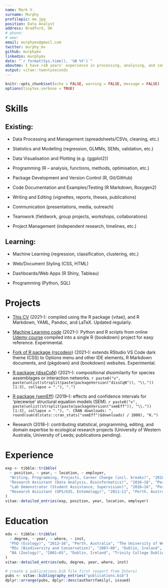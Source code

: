 ```yaml
---
name: Mark V.
surname: Murphy
profilepic: me.jpg
position: Data Analyst
address: Bradford, UK
# phone: 
# www: 
email: murphymv@gmail.com
twitter: murphy_mv
github: murphymv
linkedin: murphymv
date: "`r format(Sys.time(), '%B %Y')`"
aboutme: I have >10 years' experience in processing, analysing, and communicating data, gained from education, employment, PhD research, and self-directed projects and training. I have a background in science (ecology), but with increasing interest and expertise in statistics, programming (R), and data science in recent years. I also have developing interests in AI, health, and finance, and in the role of technology in driving rapid societal change. I have a lifelong commitment to learning and development, and generally strive for high quality in everything I do. I am currently looking to apply my skills and experience to new challenges and a new role – ideally involving meaningful and impactful data-driven projects, products, and services. For further details on my previous experience, skills and outputs, see my [longer-form (academic) CV](https://github.com/murphymv/CV/blob/main/CV_academic.pdf).
output: vitae::twentyseconds
---
```


```r
knitr::opts_chunk$set(echo = FALSE, warning = FALSE, message = FALSE)
options(tinytex.verbose = TRUE)
```

# Skills

## Existing:

-   Data Processing and Management (spreadsheets/CSVs, cleaning, etc.)

-   Statistics and Modelling (regression, GLMMs, SEMs, validation, etc.)

-   Data Visualisation and Plotting (e.g. {ggplot2})

-   Programming (R -- analysis, functions, methods, optimisation, etc.)

-   Package Development and Version Control (R, Git/GitHub)

-   Code Documentation and Examples/Testing (R Markdown, Roxygen2)

-   Writing and Editing (vignettes, reports, theses, publications)

-   Communication (presentations, media, outreach)

-   Teamwork (fieldwork, group projects, workshops, collaborations)

-   Project Management (independent research, timelines, etc.)

## Learning:

-   Machine Learning (regression, classification, clustering, etc.)

-   Web/Document Styling (CSS, HTML)

-   Dashboards/Web Apps (R Shiny, Tableau)

-   Programming (Python, SQL)

# Projects

-   [This CV](https://github.com/murphymv/CV) (2021--): compiled using the R package {vitae}, and R Markdown, YAML, Pandoc, and LaTeX. Updated regularly.

-   [Machine Learning code](https://github.com/murphymv/Machine-Learning-A-Z) (2021--): Python and R scripts from online [Udemy course](https://www.udemy.com/course/machinelearning/) compiled into a single R {bookdown} project for easy reference. Experimental.

-   [Fork of R package {rscodeio](https://github.com/murphymv/rscodeio)} (2021--): extends RStudio VS Code dark theme (CSS) to Options menu and other IDE elements, R Markdown documents, and {pkgdown} and {bookdown} websites. Experimental.

-   [R package {dissCqN](https://murphymv.github.io/dissCqN/)} (2021--): compositional dissimilarity for species assemblages or interaction networks. `r paste0("v", paste(unlist(strsplit(paste(packageVersion("dissCqN")), "\\."))[1:3], collapse = "."), ".")`

-   [R package {semEff](https://murphymv.github.io/semEff/)} (2019--): effects and confidence intervals for 'piecewise' structural equation models (SEM). `r paste0("v", paste(unlist(strsplit(paste(packageVersion("semEff")), "\\."))[1:3], collapse = "."), ". CRAN downloads: ", round(sum(dlstats::cran_stats("semEff")$downloads) / 1000), "K.")`

-   Research (2018--): contributing statistical, programming, editing, and domain expertise to ecological research projects (University of Western Australia, University of Leeds; publications pending).

# Experience

```r
exp <- tibble::tribble(
  ~ position, ~ year, ~ location, ~ employer,
  "Writing, Programming, Projects, Career Change (incl. breaks)", "2018–21", "UK", "Self-Directed",
  "Research Assistant (Data Analysis, Bioinformatics)", "2016–18", "Perth, Australia", "University of Western Australia",
  "Lab Demonstrator (Student Assistance, Supervision)", "2016–16", "Perth, Australia", "University of Western Australia",
  "Research Assistant (GPS/GIS, Entomology)", "2011–11", "Perth, Australia", "University of Western Australia"
)
vitae::detailed_entries(exp, position, year, location, employer)
```

# Education

```r
edu <- tibble::tribble(
  ~ degree, ~ year, ~ where, ~ inst,
  "PhD (Ecology)", "2012–16", "Perth, Australia", "The University of Western Australia", 
  "MSc (Biodiversity and Conservation)", "2007–08", "Dublin, Ireland", "Trinity College Dublin",
  "BA (Zoology)", "2001–05", "Dublin, Ireland", "Trinity College Dublin"
)
vitae::detailed_entries(edu, degree, year, where, inst)
```

```r
# create a publications.bib file first (export from Zotero)
pubs <- vitae::bibliography_entries("publications.bib")
dplyr::arrange(pubs, dplyr::desc(author$family), issued)
```
